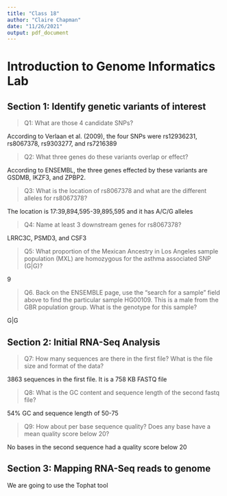 ```yaml
---
title: "Class 18"
author: "Claire Chapman"
date: "11/26/2021"
output: pdf_document
---
```

# Introduction to Genome Informatics Lab
## Section 1: Identify genetic variants of interest

> Q1: What are those 4 candidate SNPs?

According to Verlaan et al. (2009), the four SNPs were rs12936231, rs8067378, rs9303277, and rs7216389

> Q2: What three genes do these variants overlap or effect?

According to ENSEMBL, the three genes effected by these variants are GSDMB, IKZF3, and ZPBP2.

> Q3: What is the location of rs8067378 and what are the different alleles for rs8067378?

The location is 17:39,894,595-39,895,595 and it has A/C/G alleles

> Q4: Name at least 3 downstream genes for rs8067378? 

LRRC3C, PSMD3, and CSF3

> Q5: What proportion of the Mexican Ancestry in Los Angeles sample population (MXL) are
homozygous for the asthma associated SNP (G|G)?

9

> Q6. Back on the ENSEMBLE page, use the “search for a sample” field above to find the
particular sample HG00109. This is a male from the GBR population group. What is the
genotype for this sample?

G|G


## Section 2: Initial RNA-Seq Analysis

> Q7: How many sequences are there in the first file? What is
the file size and format of the data?

3863 sequences in the first file. It is a 758 KB FASTQ file

> Q8: What is the GC content and sequence length of the second fastq file?

54% GC and sequence length of 50-75

> Q9: How about per base sequence quality? Does any base have a mean quality score below
20?

No bases in the second sequence had a quality score below 20


## Section 3: Mapping RNA-Seq reads to genome
We are going to use the Tophat tool







